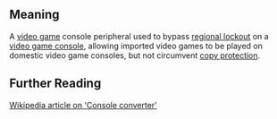 == Meaning ==

A [[video game]] console peripheral used to bypass [[regional lockout]] on a [[video game console]], allowing imported video games to be played on domestic video game consoles, but not circumvent [[copy protection]].

== Further Reading ==

[http://en2.wikipedia.org/wiki/Console_converter Wikipedia article on 'Console converter']